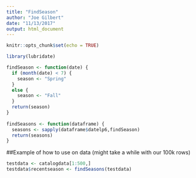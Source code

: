 ```yaml
---
title: "FindSeason"
author: "Joe Gilbert"
date: "11/13/2017"
output: html_document
---
```


```r
knitr::opts_chunk$set(echo = TRUE)
```

```r
library(lubridate)
```


```r
findSeason <- function(date) {
  if (month(date) < 7) {
    season <- "Spring"
  }
  else {
    season <- "Fall"
  }
  return(season)
}
  
findSeasons <- function(dataframe) {
  seasons <- sapply(dataframe$datelp6,findSeason)
  return(seasons)
}
```


##Example of how to use on data (might take a while with our 100k rows)
```r
testdata <- catalogdata[1:500,]
testdata$recentseason <- findSeasons(testdata)
```

